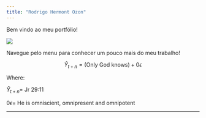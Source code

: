 ```yaml
---
title: "Rodrigo Hermont Ozon"
---
```


Bem vindo ao meu portfólio!

![](C:/Users/rodri/Desktop/sitecompleto/me.jpg)


Navegue pelo menu para conhecer um pouco mais do meu trabalho!


$$
\widehat{Y}_{t+n}=(\mbox{Only God knows})+0\epsilon
$$

Where:

$\widehat{Y}_{t+n}=$ Jr 29:11

$0\epsilon=$ He is omniscient, omnipresent and omnipotent


***